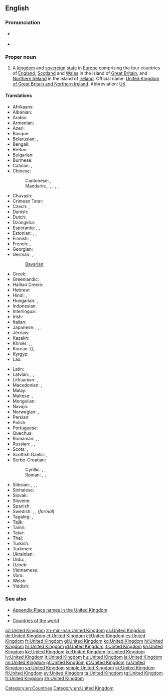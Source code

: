 ==English==
{{wikipedia}}

===Pronunciation===
* {{a|UK|US}} {{IPA|/juːˌnaɪ.tɪd ˈkɪŋ.dəm/|/jʊˌnaɪ.tɪd ˈkɪŋ.dəm/|/jəˌnaɪ.tɪd ˈkɪŋ.dəm/}}
* {{audio|en-us-United Kingdom.ogg|Audio (US)}}

===Proper noun===
{{en-proper noun|head=[[united|United]] [[kingdom|Kingdom]]}}

# A [[kingdom]] and [[sovereign]] [[state]] in [[Europe]] comprising the four countries of [[England]], [[Scotland]] and [[Wales]] in the island of [[Great Britain]], and [[Northern Ireland]] in the island of [[Ireland]]. Official name: [[United Kingdom of Great Britain and Northern Ireland]]. Abbreviation: [[UK]].

====Translations====
{{trans-top|Kingdom in Europe}}
* Afrikaans: {{t-|af|Verenigde Koninkryk}}
* Albanian: {{t-|sq|Mbretëria e Bashkuar}}
* Arabic: {{t-|ar|المملكة المتحدة|f|tr=al-mámlaka al-muttáḥida|sc=Arab}}
* Armenian: {{t-|hy|Միացյալ Թագավորություն|tr=Miac'yal T'agavorut'yun|sc=Armn}}
* Azeri: {{t+|az|Böyük Britaniya}}
* Basque: {{t+|eu|Erresuma Batua}}
* Belarusian: {{t-|be|Злучанае Каралеўства|n|tr=Zlúčanaje Karaléŭstva|sc=Cyrl}}, {{t-|be|Аб'яднанае Каралеўства|n|tr=Ab'jadnánaje Karaléŭstva|sc=Cyrl}}
* Bengali: {{t-|bn|যুক্তরাজ্য|tr=Juktôrajjô|sc=Beng}}
* Breton: {{t-|br|Rouantelezh Unanet}}
* Bulgarian: {{t-|bg|Обединеното кралство|n|tr=Obedinénoto králstvo|sc=Cyrl}}
* Burmese: {{t-|my|ယူနိုက်တက် ကင်းဒမ်း|tr=bʰúẏĩnaĩṅã pẏitʰoũsú|sc=Mymr}}
* Catalan: {{t+|ca|Regne Unit|m}}, {{t-|ca|Regne Unit de la Gran Bretanya i Irlanda del Nord|m}}
* Chinese:
*: Cantonese: {{tø|yue|英國|tr=jing1 gwok3|sc=Hani}}, {{tø|yue|大英聯合王國|tr=daai6 jing1 lyun4 hap6 wong4 gwok3|sc=Hani}}
*: Mandarin: {{t|cmn|英國|sc=Hani}}, {{t|cmn|英国|tr=Yīngguó|sc=Hani}}, {{t|cmn|大不列顛及北愛爾蘭聯合王國|sc=Hani}}, {{t|cmn|大不列颠及北爱尔兰联合王国|tr=Dà-Bùlièdiān jí Běi-Ài'ěrlán Liánhé Wángguó|sc=Hani}}, {{t|cmn|聯合王國|sc=Hani}}, {{t|cmn|联合王国|tr=Liánhé Wángguó|sc=Hani}}
* Chuvash: {{tø|cv|Аслă Британи|sc=Cyrl}}
* Crimean Tatar: {{tø|crh|Büyük Britaniya}}
* Czech: {{t+|cs|Velká Británie|f}}, {{t+|cs|Spojené království|n}}
* Danish: {{t-|da|Forenede Kongerige}}
* Dutch: {{t+|nl|Verenigd Koninkrijk|n}}
* Dzongkha: {{t-|dz|ཡུ་ནའི་ཊེཊ་ཀིང་ཌམ།|tr=yu.na'i.ṭeṭ kiṅ.ḍam|sc=Tibt}}
* Esperanto: {{t-|eo|Britio}}, {{t-|eo|Unuiĝinta Regno}}, {{t-|eo|Unuiĝinta Regno de Grand-Britio kaj Nord-Irlando}}
* Estonian: {{t+|et|Suurbritannia}}, {{t-|et|Ühendkuningriik}}, {{t-|et|Suurbritannia ja Põhja-Iiri Ühendkuningriik}}
* Finnish: {{t+|fi|Yhdistynyt kuningaskunta}}, {{t+|fi|Iso-Britannia}}
* French: {{t+|fr|Royaume-Uni|m}}, {{t+|fr|Royaume-Uni de Grande-Bretagne et d'Irlande du Nord|m}}
* Georgian: {{t-|ka|გაერთიანებული სამეფო|tr=gaert'ianebuli samep'o|sc=Geor}}
* German: {{t+|de|Vereinigtes Königreich|n}}, {{t+|de|Großbritannien|n}}
*: [[Bavarian]]: {{tø|bar|Vaeinigte Kinireich}}
* Greek: {{t+|el|Ηνωμένο Βασίλειο|n|tr=Inoméno Vasíleio|sc=Grek}}
* Greenlandic: {{t-|kl|Tuluit Nunaat}}
* Haitian Creole: {{tø|ht|Wayòm Ini}}
* Hebrew: {{t-|he|הממלכה המאוחדת|tr=ha-mamlakha ha-meukhedet|sc=Hebr}}
* Hindi: {{t-|hi|यूनाइटेड किंगडम|tr=yūnā'iṭeḍ kiṅgḍam|sc=Deva}}, {{t+|hi|संयुक्त राजशाही|tr=sanyukta rājaśāhī|sc=Deva}}
* Hungarian: {{t+|hu|Egyesült Királyság}}, {{t+|hu|Nagy-Britannia és Észak-Írország Egyesült Királysága}}
* Indonesian: {{t-|id|Kerajaan Inggris Serikat}}
* Interlingua: {{t-|ia|Regno Unite}}
* Irish: {{t-|ga|An Ríocht Aontaithe|f}}
* Italian: {{t+|it|Regno Unito|m}}
* Japanese: {{t+|ja|英国|tr=えいこく, Eikoku}}, {{t+|ja|イギリス|tr=igirisu}}, {{t-|ja|グレートブリテンおよび北アイルランド連合王国|tr=Gurēto Buriten oyobi Kita-Airurando rengō ōkoku}}, {{t+|ja|連合王国|tr=れんごうおうこく, Rengō ōkoku}}
* Jèrriais: {{tø|roa-jer|Rouoyaume Unni|m|alt=Le Rouoyaume Unni}}
* Kazakh: {{t|kk|Құрама Патшалық|tr=Qurama Patşalıq|sc=Cyrl}}
* Khmer: {{t-|km|ចក្រភពអង់គ្លេស|sc=Khmr|tr=chak pʰup ɑngkleih}}, {{t-|km|សហរាជាណាចក្រ|sc=Khmr|tr=saha riechie naa chak}}, {{t-|km|រាជាណាចក្ររួម|tr=riechie naa chak ruam|sc=Khmr}}
* Korean: {{t+|ko|영국|tr=Yeong-guk|sc=Kore}} ({{t+|ko|英國|sc=Kore}}), {{t-|ko|대브리튼 연합 왕국|tr=Dae-beuriteun Yeonhap Wang-guk|sc=Kore}} {{t-|ko|연합 왕국|tr=Yeonhap Wang-guk|sc=Kore}}
* Kyrgyz: {{t-|ky|Бириккен Падышалык|tr=Birikken Padışalıq|sc=Cyrl}}
* Lao: {{t+|lo|ສະຫະລາຊະອານາຈັກ|tr=sahalāsa ānāchak|sc=Laoo}}
{{trans-mid}}
* Latin: {{t-|la|Britanniarum Regnum|n}}
* Latvian: {{t+|lv|Apvienotā Karaliste|f}}, {{t+|lv|Lielbritānija|f}}, {{t+|lv|Lielbritānijas un Ziemeļīrijas Apvienotā Karaliste|f}}
* Lithuanian: {{t+|lt|Jungtinė Karalystė}}, {{t+|lt|Didžioji Britanija}}
* Macedonian: {{t+|mk|Обединето Кралство|n|tr=Obedíneto Králstvo}}, {{t+|mk|Велика Британија|f|tr=Vélika Británija}}
* Malay: {{t-|ms|United Kingdom}}
* Maltese: {{t-|mt|Renju Unit|alt=Ir-Renju Unit}}, {{t-|mt|Ir-Renju Unit tal-Gran Brittanja u l-Irlanda ta' Fuq}}
* Mongolian: {{t-|mn|Нэгдсэн Вант улс|tr=Negdsen Vant uls|sc=Cyrl}}
* Navajo: {{tø|nv|Tótaʼ Dinéʼiʼ Bikéyah}}
* Norwegian: {{t+|no|Storbritannia}}, {{t-|no|Det forente kongerike Storbritannia og Nord-Irland}}
* Persian: {{t-|fa|پادشاهی متحد|tr=Pâdešâhi-ye Mottahed|sc=fa-Arab}}
* Polish: {{t+|pl|Zjednoczone Królestwo|n}}
* Portuguese: {{t+|pt|Reino Unido|m}}
* Quechua: {{t-|qu|Hukllachasqa Qhapaq Suyu}}
* Romanian: {{t+|ro|Marea Britanie|f}}, {{t-|ro|Regatul Unit al Marii Britanii și Irlandei de Nord|n}}, {{t+|ro|Regatul Unit|n}}
* Russian: {{t-|ru|Соединённое Королевство|n|tr=Sojedinjónnoje Korolévstvo|sc=Cyrl}}, {{t-|ru|Соединённое Королевство Великобритании и Северной Ирландии|n|tr=Sojedinjónnoje Korolévstvo Velikobritánii i Sévernoj Irlándii|sc=Cyrl}}, {{t+|ru|Великобритания|f|tr=Velikobritánija|sc=Cyrl}}
* Scots: {{tø|sco|Unitit Kinrick}}, {{tø|sco|Unitit Kinrick o Greet Britain an Norlin Airlann}}
* Scottish Gaelic: {{t-|gd|Rìoghachd Aonaichte|f|alt=An Rìoghachd Aonaichte}}, {{t-|gd|Rìoghachd Aonaichte na Breatainn Mhòr agus Eirinn a Tuath|f|alt=An Rìoghachd Aonaichte na Breatainn Mhòr agus Eirinn a Tuath}}
* Serbo-Croatian:
*: Cyrillic: {{t-|sh|Уједињено Краљевство|n|sc=Cyrl}}, {{t-|sh|Уједињено Краљевство Велике Британије и Сјеверне Ирске|n|sc=Cyrl}}, {{t-|sh|Велика Британија|f|sc=Cyrl}}
*: Roman: {{t-|sh|Ujedinjeno Kraljevstvo|n}}, {{t-|sh|Ujedinjeno Kraljevstvo Velike Britanije i Sjeverne Irske|n}}, {{t-|sh|Velika Britanija|f}}
* Silesian: {{tø|szl|Wjelgo Brytańijo|f}}, {{qualifier|not used}} {{tø|szl|Zjydnoczůne Krůlestwo Wjelgij Brytańije i Irlandyje Půłnocny|n}}, {{qualifier|colloquial}} {{tø|szl|Yngland|m}}, {{tø|szl|Anglijo|f}}
* Sinhalese: {{t-|si|එක්‍සත් රාජධානිය|tr=eksat rājadhāniya|sc=Sinh}}
* Slovak: {{t-|sk|Spojené kráľovstvo|n}}
* Slovene: {{t+|sl|Združeno kraljestvo|alt=Zdrúženo kraljéstvo|n}}
* Spanish: {{t+|es|Reino Unido|m}}
* Swedish: {{t+|sv|Storbritannien}}, {{t+|sv|England}} {{qualifier|colloquial}}, {{t+|sv|Förenade kungariket}} (''formal'')
* Tagalog: {{t-|tl|United Kingdom}}, {{t-|tl|Reyno Unido}}
* Tajik: {{t-|tg|Подшоҳии Муттаҳида|tr=Podšohii Muttahida|sc=Cyrl}}
* Tamil: {{t+|ta|ஐக்கிய இராச்சியம்|tr=aikkiya irācciyam|sc=Taml}}
* Tatar: {{t-|tt|Берләшкән Патшалык|tr=Berläşkän Patşalıq|sc=Cyrl}}
* Thai: {{t+|th|สหราชอาณาจักร|tr=sàhà râat aanaajàk|sc=Thai}}
* Turkish: {{t+|tr|Birleşik Krallık}}
* Turkmen: {{t-|tk|Birleşen Patyşalyk}}
* Ukrainian: {{t-|uk|Сполучене Королівство|n|tr=Spolúčene Korolívstvo|sc=Cyrl}}
* Urdu: {{t-|ur|مملکت متحدہ|tr=mamlakat muttahida|sc=ur-Arab}}, {{t-|ur|یونائٹڈ کنگڈم|tr=yūnā'iṭeḍ kiṅgḍam|sc=ur-Arab}}
* Uzbek: {{t-|uz|Birlashgan Qirollik}}
* Vietnamese: {{t+|vi|Vương quốc Anh}}
* Võro: {{tø|vro|Ühendkuningriik}}
* Welsh: {{t-|cy|Teyrnas Unigol|f|alt=Y Deyrnas Unigol}}
* Yiddish: {{t-|yi|פֿאַראײניקט קיניגרײַך|n|tr=far'eynikt kinigraykh|sc=Hebr}}
{{trans-bottom}}

===See also===
* [[Appendix:Place names in the United Kingdom]]
* {{list:countries of Europe/en}}
* [[Appendix:Countries of the world|Countries of the world]]

[[Category:en:Countries]]
[[Category:en:United Kingdom]]

[[az:United Kingdom]]
[[zh-min-nan:United Kingdom]]
[[cs:United Kingdom]]
[[de:United Kingdom]]
[[et:United Kingdom]]
[[el:United Kingdom]]
[[es:United Kingdom]]
[[fr:United Kingdom]]
[[gl:United Kingdom]]
[[ko:United Kingdom]]
[[hi:United Kingdom]]
[[hr:United Kingdom]]
[[id:United Kingdom]]
[[it:United Kingdom]]
[[kn:United Kingdom]]
[[kk:United Kingdom]]
[[ku:United Kingdom]]
[[lo:United Kingdom]]
[[lv:United Kingdom]]
[[lt:United Kingdom]]
[[hu:United Kingdom]]
[[ja:United Kingdom]]
[[nn:United Kingdom]]
[[pl:United Kingdom]]
[[pt:United Kingdom]]
[[ru:United Kingdom]]
[[sq:United Kingdom]]
[[simple:United Kingdom]]
[[sk:United Kingdom]]
[[fi:United Kingdom]]
[[sv:United Kingdom]]
[[ta:United Kingdom]]
[[tg:United Kingdom]]
[[tr:United Kingdom]]
[[zh:United Kingdom]]